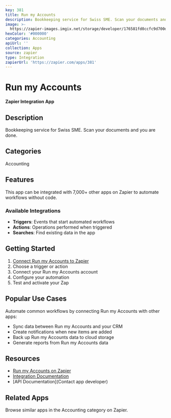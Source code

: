 ```yaml
---
key: 381
title: Run my Accounts
description: Bookkeeping service for Swiss SME. Scan your documents and you are done.
image: >-
  https://zapier-images.imgix.net/storage/developer/176581fd0ccfc9d700db579fd9def8a8.png?auto=format%2Ccompress&ixlib=python-3.0.0&q=50
hexColor: '#000000'
categories: Accounting
apiUrl: ''
collection: Apps
source: zapier
type: Integration
zapierUrl: 'https://zapier.com/apps/381'
---
```

# Run my Accounts

**Zapier Integration App**

## Description

Bookkeeping service for Swiss SME. Scan your documents and you are done.

## Categories

Accounting

## Features

This app can be integrated with 7,000+ other apps on Zapier to automate workflows without code.

### Available Integrations

- **Triggers**: Events that start automated workflows
- **Actions**: Operations performed when triggered
- **Searches**: Find existing data in the app

## Getting Started

1. [Connect Run my Accounts to Zapier](https://zapier.com/apps/381)
2. Choose a trigger or action
3. Connect your Run my Accounts account
4. Configure your automation
5. Test and activate your Zap

## Popular Use Cases

Automate common workflows by connecting Run my Accounts with other apps:

- Sync data between Run my Accounts and your CRM
- Create notifications when new items are added
- Back up Run my Accounts data to cloud storage
- Generate reports from Run my Accounts data

## Resources

- [Run my Accounts on Zapier](https://zapier.com/apps/381)
- [Integration Documentation](https://zapier.com/apps/381/integrations)
- [API Documentation](Contact app developer)

## Related Apps

Browse similar apps in the Accounting category on Zapier.
